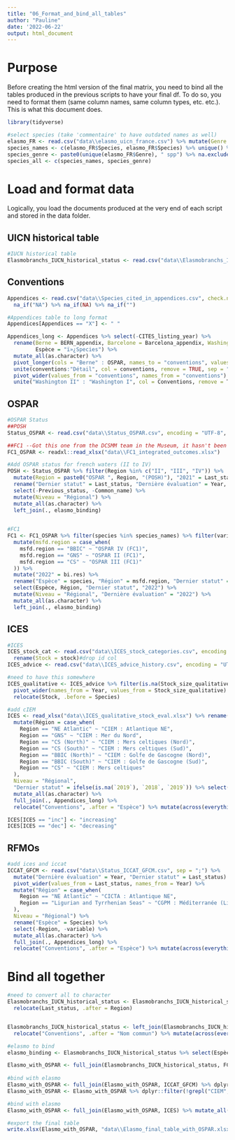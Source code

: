 ```yaml
---
title: "06_Format_and_bind_all_tables"
author: "Pauline"
date: '2022-06-22'
output: html_document
---
```


# Purpose
Before creating the html version of the final matrix, you need to bind all the tables produced in the previous scripts to have your final df. To do so, you need to format them (same column names, same column types, etc. etc.). This is what this document does.

```r
library(tidyverse)

#select species (take 'commentaire' to have outdated names as well)
elasmo_FR <- read.csv("data\\elasmo_uicn_france.csv") %>% mutate(Genre = word(.$Species, 1))
species_names <- c(elasmo_FR$Species, elasmo_FR$Species) %>% unique() %>% na.exclude()
species_genre <- paste0(unique(elasmo_FR$Genre), " spp") %>% na.exclude()
species_all <- c(species_names, species_genre)
```

# Load and format data
Logically, you load the documents produced at the very end of each script and stored in the data folder.

## UICN historical table
```r
#IUCN historical table
Elasmobranchs_IUCN_historical_status <- read.csv("data\\Elasmobranchs_IUCN_historical_status.csv", encoding = "UTF-8", check.names = F) %>% select(-"Before_last_evaluation", -"Before_last_status") %>% filter(Region != "Brazil" & Region != "Canada" & Region != "Venezuela")
```


## Conventions
```r
Appendices <- read.csv("data\\Species_cited_in_appendices.csv", check.names = F, sep = ";") %>% 
  na_if("NA") %>% na_if(NA) %>% na_if("")

#Appendices table to long format
Appendices[Appendices == "X"] <- " "

Appendices_long <- Appendices %>% select(-CITES_listing_year) %>%
  rename(Berne = BERN_appendix, Barcelone = Barcelona_appendix, Washington = CITES_appendix, Bonn = CMS_appendix,
         Espèce = "ï»¿Species") %>%
  mutate_all(as.character) %>%
  pivot_longer(cols = "Berne" : OSPAR, names_to = "conventions", values_to = "Détail", values_drop_na = T) %>%
  unite(conventions:"Détail", col = conventions, remove = TRUE, sep = " ", na.rm = T) %>%
  pivot_wider(values_from = "conventions", names_from = "conventions") %>% #group by wasn't working
  unite("Washington II" : "Washington I", col = Conventions, remove = T, sep = ", ", na.rm = T)
```

## OSPAR
```r
#OSPAR Status
##POSH
Status_OSPAR <- read.csv("data\\Status_OSPAR.csv", encoding = "UTF-8", check.names = F, sep = ";") #to have symbols

##FC1 --Got this one from the DCSMM team in the Museum, it hasn't been published yet
FC1_OSPAR <- readxl::read_xlsx("data\\FC1_integrated_outcomes.xlsx")

#Add OSPAR status for french waters (II to IV)
POSH <- Status_OSPAR %>% filter(Region %in% c("II", "III", "IV")) %>%
  mutate(Region = paste0("OSPAR ", Region, "(POSH)"), "2021" = Last_status) %>% 
  rename("Dernier statut" = Last_status, "Dernière évaluation" = Year, "Espèce" = Species, "Région" = Region) %>%
  select(-Previous_status, -Common_name) %>%
  mutate(Niveau = "Régional") %>%
  mutate_all(as.character) %>%
  left_join(., elasmo_binding)
  

#FC1
FC1 <- FC1_OSPAR %>% filter(species %in% species_names) %>% filter(variable == "Long") %>% #keep only long term trend
  mutate(msfd.region = case_when(
    msfd.region == "BBIC" ~ "OSPAR IV (FC1)",
    msfd.region == "GNS" ~ "OSPAR II (FC1)",
    msfd.region == "CS" ~ "OSPAR III (FC1)"
  )) %>%
  mutate("2022" = bi.res) %>%
  rename("Espèce" = species, "Région" = msfd.region, "Dernier statut" = bi.res) %>% 
  select(Espèce, Région, "Dernier statut", "2022") %>%
  mutate(Niveau = "Régional", "Dernière évaluation" = "2022") %>%
  mutate_all(as.character) %>%
  left_join(., elasmo_binding)
```

## ICES
```r
#ICES
ICES_stock_cat <- read.csv("data\\ICES_stock_categories.csv", encoding = "UTF-8", check.names = F) %>% select(-1) %>%
  rename(Stock = stock)#drop id col
ICES_advice <- read.csv("data\\ICES_advice_history.csv", encoding = "UTF-8", check.names = F) %>% select(-1) #drop 1st id col

#need to have this somewhere 
ICES_qualitative <- ICES_advice %>% filter(is.na(Stock_size_qualitative) == F) %>% select(Species, Stock_size_qualitative, Stock, "Eco Region", Year) %>%
  pivot_wider(names_from = Year, values_from = Stock_size_qualitative) %>%
  relocate(Stock, .before = Species)

#add cIEM
ICES <- read_xlsx("data\\ICES_qualitative_stock_eval.xlsx") %>% rename("Espèce" = Species) %>% select(-"Eco Region") %>%
  mutate(Région = case_when(
    Region == "NE Atlantic" ~ "CIEM : Atlantique NE",
    Region == "GNS" ~ "CIEM : Mer du Nord",
    Region == "CS (North)" ~ "CIEM : Mers celtiques (Nord)",
    Region == "CS (South)" ~ "CIEM : Mers celtiques (Sud)",
    Region == "BBIC (North)" ~ "CIEM : Golfe de Gascogne (Nord)",
    Region == "BBIC (South)" ~ "CIEM : Golfe de Gascogne (Sud)",
    Region == "CS" ~ "CIEM : Mers celtiques"
  ),
  Niveau = "Régional",
  "Dernier statut" = ifelse(is.na(`2019`), `2018`, `2019`)) %>% select(-Region, -Stock) %>%
  mutate_all(as.character) %>%
  full_join(., Appendices_long) %>% 
  relocate("Conventions", .after = "Espèce") %>% mutate(across(everything(), as.character)) %>% left_join(.,names_elasmo) %>% relocate(c("Nom commun", "Nom anglais"), .after = "Espèce")

ICES[ICES == "inc"] <- "increasing"
ICES[ICES == "dec"] <- "decreasing"
```

## RFMOs
```r
#add ices and iccat
ICCAT_GFCM <- read.csv("data\\Status_ICCAT_GFCM.csv", sep = ";") %>%
  mutate("Dernière évaluation" = Year, "Dernier statut" = Last_status) %>%
  pivot_wider(values_from = Last_status, names_from = Year) %>%
  mutate("Région" = case_when(
    Region == "NE Atlantic" ~ "CICTA : Atlantique NE",
    Region == "Ligurian and Tyrrhenian Seas" ~ "CGPM : Méditerranée (Ligurienne et Tyrrhenienne)" 
  ),
  Niveau = "Régional") %>%
  rename("Espèce" = Species) %>%
  select(-Region, -variable) %>%
  mutate_all(as.character) %>%
  full_join(., Appendices_long) %>% 
  relocate("Conventions", .after = "Espèce") %>% mutate(across(everything(), as.character)) %>% left_join(.,names_elasmo) %>% relocate(c("Nom commun", "Nom anglais"), .after = "Espèce")
```

# Bind all together
```r
#need to convert all to character
Elasmobranchs_IUCN_historical_status <- Elasmobranchs_IUCN_historical_status %>% mutate(across(everything(), as.character)) %>%
  relocate(Last_status, .after = Region)


Elasmobranchs_IUCN_historical_status <- left_join(Elasmobranchs_IUCN_historical_status, Appendices_long) %>% 
  relocate("Conventions", .after = "Nom commun") %>% mutate(across(everything(), as.character))

#elasmo to bind
elasmo_binding <- Elasmobranchs_IUCN_historical_status %>% select(Espèce, "Nom commun", "Conventions") %>% unique()

Elasmo_with_OSPAR <- full_join(Elasmobranchs_IUCN_historical_status, FC1) %>% full_join(., POSH)
  
#bind with elasmo
Elasmo_with_OSPAR <- full_join(Elasmo_with_OSPAR, ICCAT_GFCM) %>% dplyr::filter(!grepl("CIEM",Région))
Elasmo_with_OSPAR <- Elasmo_with_OSPAR %>% dplyr::filter(!grepl("CIEM",Région))

#bind with elasmo
Elasmo_with_OSPAR <- full_join(Elasmo_with_OSPAR, ICES) %>% mutate_all(as.character)

#export the final table
write.xlsx(Elasmo_with_OSPAR, "data\\Elasmo_final_table_with_OSPAR.xlsx", showNA = F, col.names = T)
```
